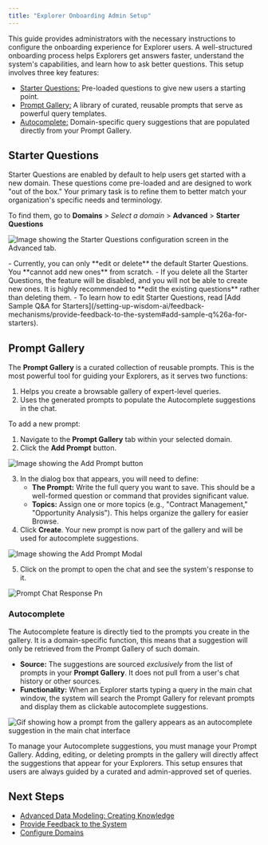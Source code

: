 ```yaml
---
title: "Explorer Onboarding Admin Setup"
---
```


This guide provides administrators with the necessary instructions to configure the onboarding experience for Explorer users. A well-structured onboarding process helps Explorers get answers faster, understand the system's capabilities, and learn how to ask better questions.
This setup involves three key features:

- [Starter Questions:](#starter-questions) Pre-loaded questions to give new users a starting point.
- [Prompt Gallery:](#prompt-gallery) A library of curated, reusable prompts that serve as powerful query templates.
- [Autocomplete:](#autocomplete) Domain-specific query suggestions that are populated directly from your Prompt Gallery.

## Starter Questions

Starter Questions are enabled by default to help users get started with a new domain. These questions come pre-loaded and are designed to work "out of the box." Your primary task is to refine them to better match your organization's specific needs and terminology.

To find them, go to **Domains** \> _Select a domain_ \> **Advanced** \> **Starter Questions**

![Image showing the Starter Questions configuration screen in the Advanced tab.](/images/starter-question.png)

<Note>
  - Currently, you can only **edit or delete** the default Starter Questions. You **cannot add new ones** from scratch.
  - If you delete all the Starter Questions, the feature will be disabled, and you will not be able to create new ones. It is highly recommended to **edit the existing questions** rather than deleting them.
  - To learn how to edit Starter Questions, read [Add Sample Q&A for Starters](/setting-up-wisdom-ai/feedback-mechanisms/provide-feedback-to-the-system#add-sample-q%26a-for-starters).
</Note>

## Prompt Gallery

The **Prompt Gallery** is a curated collection of reusable prompts. This is the most powerful tool for guiding your Explorers, as it serves two functions:

1. Helps you create a browsable gallery of expert-level queries.
2. Uses the generated prompts to populate the Autocomplete suggestions in the chat.

To add a new prompt:

1. Navigate to the **Prompt Gallery** tab within your selected domain.
2. Click the **Add Prompt** button.

![Image showing the Add Prompt button](/images/add-prompt.png)

3. In the dialog box that appears, you will need to define:
   - **The Prompt:** Write the full query you want to save. This should be a well-formed question or command that provides significant value.
   - **Topics:** Assign one or more topics (e.g., "Contract Management," "Opportunity Analysis"). This helps organize the gallery for easier Browse.
4. Click **Create**. Your new prompt is now part of the gallery and will be used for autocomplete suggestions.

![Image showing the Add Prompt Modal](/images/add-prompt-modal.png)

5. Click on the prompt to open the chat and see the system's response to it.

![Prompt Chat Response Pn](/images/prompt-chat-response.png)

### Autocomplete

The Autocomplete feature is directly tied to the prompts you create in the gallery. It is a domain-specific function, this means that a suggestion will only be retrieved from the Prompt Gallery of such domain.

- **Source:** The suggestions are sourced _exclusively_ from the list of prompts in your **Prompt Gallery**. It does not pull from a user's chat history or other sources.
- **Functionality:** When an Explorer starts typing a query in the main chat window, the system will search the Prompt Gallery for relevant prompts and display them as clickable autocomplete suggestions.

![Gif showing how a prompt from the gallery appears as an autocomplete suggestion in the main chat interface](/images/autocomplete.gif)

To manage your Autocomplete suggestions, you must manage your Prompt Gallery. Adding, editing, or deleting prompts in the gallery will directly affect the suggestions that appear for your Explorers. This setup ensures that users are always guided by a curated and admin-approved set of queries.

## Next Steps

- [Advanced Data Modeling: Creating Knowledge](/setting-up-wisdom-ai/advanced-data-modeling-creating-knowledge)
- [Provide Feedback to the System](/setting-up-wisdom-ai/provide-feedback-to-the-system)
- [Configure Domains](/improve-wisdom-ai-responses/configure-domains)